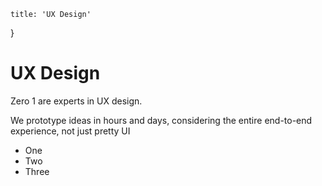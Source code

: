 



    title: 'UX Design'
}

# UX Design

Zero 1 are experts in UX design. 

We prototype ideas in hours and days, considering the entire end-to-end experience, not just pretty UI

- One
- Two
- Three



